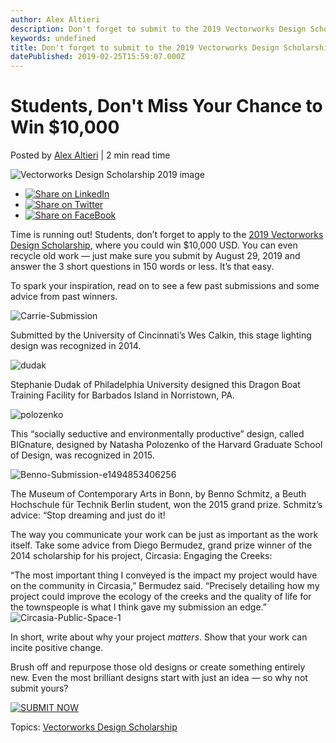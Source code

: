 ```yaml
---
author: Alex Altieri
description: Don't forget to submit to the 2019 Vectorworks Design Scholarship, where undergraduate students and recent graduates can win up to $10,000 USD for designs old or new. 
keywords: undefined
title: Don't forget to submit to the 2019 Vectorworks Design Scholarship, where undergraduate students and recent graduates can win up to $10,000 USD for designs old or new.  
datePublished: 2019-02-25T15:59:07.000Z
---
```

  

# Students, Don't Miss Your Chance to Win $10,000

 Posted by [Alex Altieri](https://blog.vectorworks.net/author/alex-altieri) | 2 min read time 

![Vectorworks Design Scholarship 2019 image](https://blog.vectorworks.net/hubfs/Vectorworks%20Design%20Scholarship%202019%20image.jpg) 

* [![Share on LinkedIn](https://2659751.fs1.hubspotusercontent-na1.net/hubfs/2659751/michaelDemo/share-LI.png)](http://www.linkedin.com/shareArticle?mini=true&url=https%3A%2F%2Fblog.vectorworks.net%2Fstudents-dont-miss-your-chance-to-win-10000)
* [![Share on Twitter](https://2659751.fs1.hubspotusercontent-na1.net/hubfs/2659751/michaelDemo/share-TW.png)](https://www.twitter.com/share?text=Students,%20Don't%20Miss%20Your%20Chance%20to%20Win%20$10,000&url=https%3A%2F%2Fblog.vectorworks.net%2Fstudents-dont-miss-your-chance-to-win-10000&via=PMGTweets)
* [![Share on FaceBook](https://2659751.fs1.hubspotusercontent-na1.net/hubfs/2659751/michaelDemo/share-FB.png)](https://www.facebook.com/sharer/sharer.php?u=https%3A%2F%2Fblog.vectorworks.net%2Fstudents-dont-miss-your-chance-to-win-10000)

Time is running out! Students, don’t forget to apply to the [2019 Vectorworks Design Scholarship](https://www.vectorworks.net/scholarship/?utm%5Fcampaign=blog&utm%5Fmedium=planetvectorworks&utm%5Fsource=intext&utm%5Fcontent=dontmissyourchance022519), where you could win $10,000 USD. You can even recycle old work — just make sure you submit by August 29, 2019 and answer the 3 short questions in 150 words or less. It’s that easy.

To spark your inspiration, read on to see a few past submissions and some advice from past winners.  

![Carrie-Submission](https://blog.vectorworks.net/hs-fs/hubfs/190225_Dont%20Miss%20Your%20Chance%20/Carrie-Submission.jpg?width=536&name=Carrie-Submission.jpg)

Submitted by the University of Cincinnati’s Wes Calkin, this stage lighting design was recognized in 2014.

![dudak](https://blog.vectorworks.net/hs-fs/hubfs/190225_Dont%20Miss%20Your%20Chance%20/dudak.jpg?width=433&name=dudak.jpg)

Stephanie Dudak of Philadelphia University designed this Dragon Boat Training Facility for Barbados Island in Norristown, PA.

![polozenko](https://blog.vectorworks.net/hs-fs/hubfs/190225_Dont%20Miss%20Your%20Chance%20/polozenko.jpg?width=468&name=polozenko.jpg)

This “socially seductive and environmentally productive” design, called BIGnature, designed by Natasha Polozenko of the Harvard Graduate School of Design, was recognized in 2015.

![Benno-Submission-e1494853406256](https://blog.vectorworks.net/hs-fs/hubfs/190225_Dont%20Miss%20Your%20Chance%20/Benno-Submission-e1494853406256.jpg?width=350&name=Benno-Submission-e1494853406256.jpg)

The Museum of Contemporary Arts in Bonn, by Benno Schmitz, a Beuth Hochschule für Technik Berlin student, won the 2015 grand prize. Schmitz’s advice: “Stop dreaming and just do it!

The way you communicate your work can be just as important as the work itself. Take some advice from Diego Bermudez, grand prize winner of the 2014 scholarship for his project, Circasia: Engaging the Creeks:

“The most important thing I conveyed is the impact my project would have on the community in Circasia,” Bermudez said. “Precisely detailing how my project could improve the ecology of the creeks and the quality of life for the townspeople is what I think gave my submission an edge.”![Circasia-Public-Space-1](https://blog.vectorworks.net/hs-fs/hubfs/190225_Dont%20Miss%20Your%20Chance%20/Circasia-Public-Space-1.png?width=536&name=Circasia-Public-Space-1.png)

In short, write about why your project _matters_. Show that your work can incite positive change.

Brush off and repurpose those old designs or create something entirely new. Even the most brilliant designs start with just an idea — so why not submit yours?

[![SUBMIT NOW](https://no-cache.hubspot.com/cta/default/3018241/55fa7082-48ad-4ecd-be1e-6db8f640fe8d.png)](https://cta-redirect.hubspot.com/cta/redirect/3018241/55fa7082-48ad-4ecd-be1e-6db8f640fe8d) 

 Topics: [Vectorworks Design Scholarship](https://blog.vectorworks.net/topic/vectorworks-design-scholarship) 

  